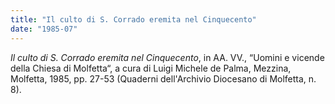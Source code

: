 ```yaml
---
title: "Il culto di S. Corrado eremita nel Cinquecento"
date: "1985-07"
---
```


_Il culto di S. Corrado eremita nel Cinquecento_, in AA. VV., “Uomini e vicende della Chiesa di Molfetta“, a cura di Luigi Michele de Palma, Mezzina, Molfetta, 1985, pp. 27-53 (Quaderni dell'Archivio Diocesano di Molfetta, n. 8).
